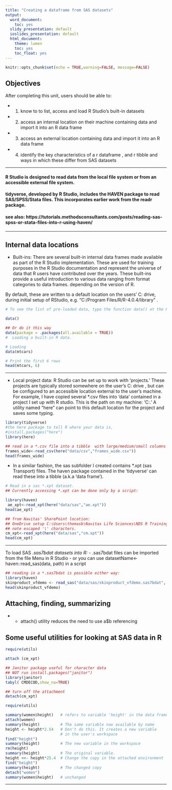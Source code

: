 ```yaml
---
title: "Creating a dataframe from SAS datasets"
output:
  word_document:
    toc: yes  
  slidy_presentation: default
  ioslides_presentation: default
  html_document:
    theme: lumen
    toc: yes
    toc_float: yes
---
```


```r
knitr::opts_chunk$set(echo = TRUE,warning=FALSE, message=FALSE)
```


## Objectives

After completing this unit, users should be able to:

- (1)  know to to list, access and load R Studio's built-in datasets
- (2)  access an internal location on their machine containing data and import it into an R data frame
- (3)  access an external location containing data and import it into an R data frame
- (4)  identify the key characteristics of a r dataframe , and r tibble and ways in which these differ from SAS
datasets

***

#### R Studio is designed to read data from the local file system or from an accessible external file system. 

#### tidyverse, developed by R Studio, includes the HAVEN package to read SAS/SPSS/Stata files. This incorporates earlier work from the readr package.

#### see also: https://tutorials.methodsconsultants.com/posts/reading-sas-spss-or-stata-files-into-r-using-haven/

***

## Internal data locations

- Built-ins:  There are several built-in internal data frames made available as part of the R Studio implementation. These are used for training purposes in the R Studio documentation and represent the universe of data that R users have contributed over the years. These built-ins provide a useful introduction to various data ranging from format categories to data frames. depending on the version of R.  
 
By default, these are written to a default location on the users' C: drive, during initial setup of RStudio, e.g.  "C:/Program Files/R/R-4.0.4/library" .


```r
# To see the list of pre-loaded data, type the function data() at the R Studio console:

data()

## Or do it this way
data(package = .packages(all.available = TRUE))
#  Loading a built-in R data.

# Loading
data(mtcars)

# Print the first 6 rows
head(mtcars, 6)

```
***

- Local project data: R Studio can be set up to work with 'projects.'  These projects are typically stored somewhere on the user's C:\ drive , but can be configured to an accessible location external to the user's machine.  For example, I have copied several *.csv files into 'data\csv' contained in a project I set up with R studio. This is the path on my machine: 'C:\Users\thomasb\Documents\R\training\. ' A utility named "here" can point to this default location for the project and saves some typing. 

```r

library(tidyverse)
#the here package to tell R where your data is,
#install.packages("here")
library(here)

## read in a *.csv file into a tibble  with large/medium/small columns for each of 7 items
frames_wide<-read_csv(here("data/csv","frames_wide.csv"))
head(frames_wide)
```

- In a similar fashion, the sas subfolder I created contains *.xpt (sas Transport) files.  The haven package contained in the 'tidyverse' can read these into a tibble (a.k.a 'data frame').  

```r

# Read in a sas *.xpt dataset. 
## Currently accessing *.xpt can be done only by a script:

library(haven)
 ae_xpt<-read_xpt(here("data/sas","ae.xpt"))
head(ae_xpt)

## from Navitas' SharePoint location:  
## OneDrive setup C:\Users\thomasb\Navitas Life Sciences\NDS R Training - Documents\General\Data
## note escaped '\' characters.
cm_xpt<-read_xpt(here("data/sas","cm.xpt"))
head(cm_xpt)

```
***

To load SAS *.sas7bdat datasets into R:
 - *.sas7bdat files can be imported from the file Menu in R Studio
 - or you can use datasetName<-haven::read_sas(data, path) in a script

```r
## reading in a *.sas7bdat is possible either way:
library(haven)
skinproduct_vfdemo <- read_sas("data/sas/skinproduct_vfdemo.sas7bdat",  NULL)
head(skinproduct_vfdemo)

```

##  Attaching, finding, summarizing
- - attach() utility reduces the need to use a$b referencing

## Some useful utilities for looking at SAS data in R

```r
require(utils)

attach (cm_xpt)

## Janitor package useful for character data
## NOT run install.packages("janitor")
library(janitor)
tabyl( CMDECOD,show_na=TRUE)

## turn off the attachment
detach(cm_xpt)
```

```r

require(utils)

summary(women$height)   # refers to variable 'height' in the data frame
attach(women)
summary(height)         # The same variable now available by name
height <- height*2.54   # Don't do this. It creates a new variable
                        # in the user's workspace
find("height")
summary(height)         # The new variable in the workspace
rm(height)
summary(height)         # The original variable.
height <<- height*25.4  # Change the copy in the attached environment
find("height")
summary(height)         # The changed copy
detach("women")
summary(women$height)   # unchanged

```
***